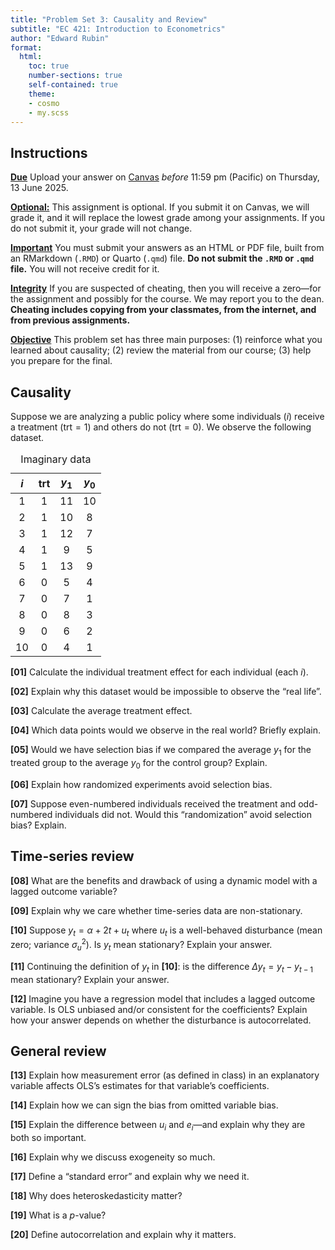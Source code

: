 ```yaml
---
title: "Problem Set 3: Causality and Review"
subtitle: "EC 421: Introduction to Econometrics"
author: "Edward Rubin"
format:
  html:
    toc: true
    number-sections: true
    self-contained: true
    theme:
    - cosmo
    - my.scss
---
```


## Instructions

[**Due**]{style="text-decoration: underline;"} Upload your answer on [Canvas](https://canvas.uoregon.edu/) *before* 11:59 pm (Pacific) on Thursday, 13 June 2025.

[**Optional:**]{style="text-decoration: underline;"} This assignment is optional. If you submit it on Canvas, we will grade it, and it will replace the lowest grade among your assignments. If you do not submit it, your grade will not change.

[**Important**]{style="text-decoration: underline;"} You must submit your answers as an HTML or PDF file, built from an RMarkdown (`.RMD`) or Quarto (`.qmd`) file. **Do not submit the `.RMD` or `.qmd` file.** You will not receive credit for it.

[**Integrity**]{style="text-decoration: underline;"} If you are suspected of cheating, then you will receive a zero—for the assignment and possibly for the course. We may report you to the dean. **Cheating includes copying from your classmates, from the internet, and from previous assignments.**

[**Objective**]{style="text-decoration: underline;"} This problem set has three main purposes: (1) reinforce what you learned about causality; (2) review the material from our course; (3) help you prepare for the final.

## Causality

Suppose we are analyzing a public policy where some individuals ($i$) receive a treatment ($\text{trt} = 1$) and others do not ($\text{trt}= 0$). We observe the following dataset.

| $i$ | $\text{trt}$ | $y_1$ | $y_0$ |
|:---:|:-------:|:-----:|:-----:|
| 1   |  1      | 11    | 10    |
| 2   |  1      | 10    |  8    |
| 3   |  1      | 12    |  7    |
| 4   |  1      | 9     |  5    |
| 5   |  1      | 13    |  9    |
| 6   |  0      | 5     |  4    |
| 7   |  0      | 7     |  1    |
| 8   |  0      | 8     |  3    |
| 9   |  0      | 6     |  2    |
| 10  |  0      | 4     |  1    |

: Imaginary data

**\[01\]** Calculate the individual treatment effect for each individual (each $i$).

**\[02\]** Explain why this dataset would be impossible to observe the "real life".

**\[03\]** Calculate the average treatment effect.

**\[04\]** Which data points would we observe in the real world? Briefly explain.

**\[05\]** Would we have selection bias if we compared the average $y_1$ for the treated group to the average $y_0$ for the control group? Explain.

**\[06\]** Explain how randomized experiments avoid selection bias.

**\[07\]** Suppose even-numbered individuals received the treatment and odd-numbered individuals did not. Would this "randomization" avoid selection bias? Explain.

## Time-series review

**\[08\]** What are the benefits and drawback of using a dynamic model with a lagged outcome variable?

**\[09\]** Explain why we care whether time-series data are non-stationary.

**\[10\]** Suppose $y_t = \alpha + 2 t + u_t$ where $u_t$ is a well-behaved disturbance (mean zero; variance $\sigma^2_{u}$). Is $y_t$ mean stationary? Explain your answer.

**\[11\]** Continuing the definition of $y_t$ in **[10]**: is the difference $\Delta y_t = y_t - y_{t-1}$ mean stationary? Explain your answer.

**\[12\]** Imagine you have a regression model that includes a lagged outcome variable. Is OLS unbiased and/or consistent for the coefficients? Explain how your answer depends on whether the disturbance is autocorrelated.

## General review

**\[13\]** Explain how measurement error (as defined in class) in an explanatory variable affects OLS's estimates for that variable's coefficients.

**\[14\]** Explain how we can sign the bias from omitted variable bias.

**\[15\]** Explain the difference between $u_i$ and $e_i$—and explain why they are both so important.

**\[16\]** Explain why we discuss exogeneity so much.

**\[17\]** Define a "standard error" and explain why we need it.

**\[18\]** Why does heteroskedasticity matter?

**\[19\]** What is a $p$-value?

**\[20\]** Define autocorrelation and explain why it matters.
